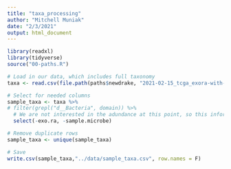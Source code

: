 ```yaml
---
title: "taxa_processing"
author: "Mitchell Muniak"
date: "2/3/2021"
output: html_document
---
```


```r
library(readxl)
library(tidyverse)
source("00-paths.R")
```

```r
# Load in our data, which includes full taxonomy
taxa <- read.csv(file.path(paths$newdrake, "2021-02-15_tcga_exora-with-taxonomy.csv"))

```

```r
# Select for needed columns
sample_taxa <- taxa %>%
# filter(grepl("d__Bacteria", domain)) %>%
  # We are not interested in the adundance at this point, so this information is removed
  select(-exo.ra, -sample.microbe)
```

```r
# Remove duplicate rows
sample_taxa <- unique(sample_taxa)
```

```r

# Save
write.csv(sample_taxa,"../data/sample_taxa.csv", row.names = F)

```